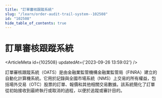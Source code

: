 ```yaml
---
title: "訂單審核跟蹤系統"
slug: "/learn/order-audit-trail-system--102508"
id: "102508"
hide_table_of_contents: true
---
```



# 訂單審核跟蹤系統

<ArticleMeta id={102508} updatedAt={'2023-09-26 13:59:02'} />
<div className='border-solid border-b border-t-0 my-4 border-[var(--ifm-color-gray-300)]' />

訂單審核跟蹤系統（OATS）是由金融業監管機構金融業監管局（FINRA）建立的自動化計算機系統。它用於記錄與全國市場系統（NMS）上交易的所有權益，包括場外交易（OTC）股票的訂單、報價和其他相關交易數據。該系統簡化了訂單從初始接收到最終執行或取消的過程，以便於追蹤或審計目的。
